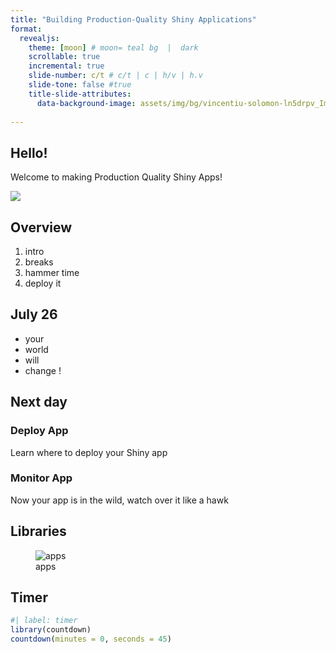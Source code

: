 ```yaml
---
title: "Building Production-Quality Shiny Applications"
format: 
  revealjs:
    theme: [moon] # moon= teal bg  |  dark
    scrollable: true
    incremental: true
    slide-number: c/t # c/t | c | h/v | h.v
    slide-tone: false #true
    title-slide-attributes:
      data-background-image: assets/img/bg/vincentiu-solomon-ln5drpv_ImI-unsplash.jpg
    
---
```


## Hello!

Welcome to making Production Quality Shiny Apps!

![](assets/img/Shiny.png)

## Overview 

1. intro 
2. breaks
3. hammer time
4. deploy it


## July 26

- your 
- world 
- will 
- change !





## Next day

:::: panel-tabset
### Deploy App

Learn where to deploy your Shiny app

### Monitor App

Now your app is in the wild, watch over it like a hawk 
::::


## Libraries 

![apps](assets/img/apps.png)

## Timer

```r
#| label: timer
library(countdown)
countdown(minutes = 0, seconds = 45)
```